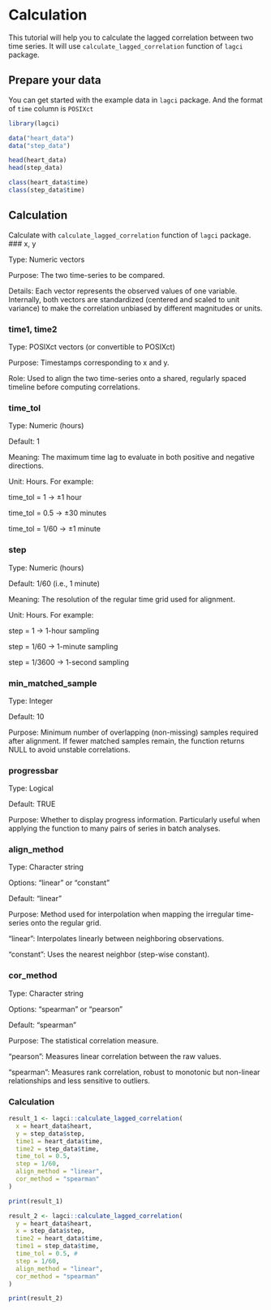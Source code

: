 # Calculation

This tutorial will help you to calculate the lagged correlation between two time series. It will use `calculate_lagged_correlation` function of `lagci` package.

## Prepare your data

You can get started with the example data in `lagci` package. And the format of `time` column is `POSIXct`

```r
library(lagci)

data("heart_data")
data("step_data")

head(heart_data)
head(step_data)

class(heart_data$time)
class(step_data$time)
```

## Calculation

Calculate with `calculate_lagged_correlation` function of `lagci` package. \### x, y

Type: Numeric vectors

Purpose: The two time-series to be compared.

Details: Each vector represents the observed values of one variable. Internally, both vectors are standardized (centered and scaled to unit variance) to make the correlation unbiased by different magnitudes or units.

### time1, time2

Type: POSIXct vectors (or convertible to POSIXct)

Purpose: Timestamps corresponding to x and y.

Role: Used to align the two time-series onto a shared, regularly spaced timeline before computing correlations.

### time_tol

Type: Numeric (hours)

Default: 1

Meaning: The maximum time lag to evaluate in both positive and negative directions.

Unit: Hours. For example:

time_tol = 1 → ±1 hour

time_tol = 0.5 → ±30 minutes

time_tol = 1/60 → ±1 minute

### step

Type: Numeric (hours)

Default: 1/60 (i.e., 1 minute)

Meaning: The resolution of the regular time grid used for alignment.

Unit: Hours. For example:

step = 1 → 1-hour sampling

step = 1/60 → 1-minute sampling

step = 1/3600 → 1-second sampling

### min_matched_sample

Type: Integer

Default: 10

Purpose: Minimum number of overlapping (non-missing) samples required after alignment. If fewer matched samples remain, the function returns NULL to avoid unstable correlations.

### progressbar

Type: Logical

Default: TRUE

Purpose: Whether to display progress information. Particularly useful when applying the function to many pairs of series in batch analyses.

### align_method

Type: Character string

Options: "linear" or "constant"

Default: "linear"

Purpose: Method used for interpolation when mapping the irregular time-series onto the regular grid.

"linear": Interpolates linearly between neighboring observations.

"constant": Uses the nearest neighbor (step-wise constant).

### cor_method

Type: Character string

Options: "spearman" or "pearson"

Default: "spearman"

Purpose: The statistical correlation measure.

"pearson": Measures linear correlation between the raw values.

"spearman": Measures rank correlation, robust to monotonic but non-linear relationships and less sensitive to outliers.

### Calculation

```r
result_1 <- lagci::calculate_lagged_correlation(
  x = heart_data$heart,
  y = step_data$step,
  time1 = heart_data$time,
  time2 = step_data$time,
  time_tol = 0.5,
  step = 1/60,
  align_method = "linear",
  cor_method = "spearman"
)

print(result_1)
```

```r
result_2 <- lagci::calculate_lagged_correlation(
  y = heart_data$heart,
  x = step_data$step,
  time2 = heart_data$time,
  time1 = step_data$time,
  time_tol = 0.5, # 
  step = 1/60,
  align_method = "linear",
  cor_method = "spearman"
)

print(result_2)
```
